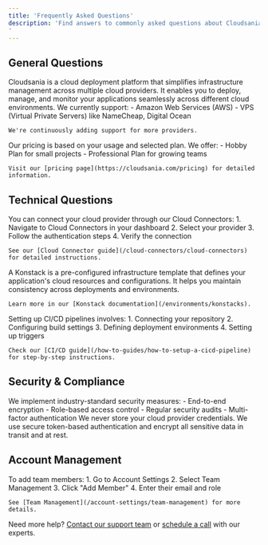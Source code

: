 ```yaml
---
title: 'Frequently Asked Questions'
description: 'Find answers to commonly asked questions about Cloudsania and cloud deployments.
'
---
```


## General Questions

<AccordionGroup>
  <Accordion title="What is Cloudsania?">
    Cloudsania is a cloud deployment platform that simplifies infrastructure management across multiple cloud providers. It enables you to deploy, manage, and monitor your applications seamlessly across different cloud environments.
  </Accordion>

  <Accordion title="Which cloud providers do you support?">
    We currently support:
    - Amazon Web Services (AWS)
    - VPS  (Virtual Private Servers) like NameCheap, Digital Ocean
  
    
    We're continuously adding support for more providers.
  </Accordion>

  <Accordion title="How does pricing work?">
    Our pricing is based on your usage and selected plan. We offer:
    - Hobby Plan for small projects
    - Professional Plan for growing teams

    Visit our [pricing page](https://cloudsania.com/pricing) for detailed information.
  </Accordion>
</AccordionGroup>

## Technical Questions

<AccordionGroup>
  <Accordion title="How do I connect my cloud provider?">
    You can connect your cloud provider through our Cloud Connectors:
    1. Navigate to Cloud Connectors in your dashboard
    2. Select your provider
    3. Follow the authentication steps
    4. Verify the connection
    
    See our [Cloud Connector guide](/cloud-connectors/cloud-connectors) for detailed instructions.
  </Accordion>

  <Accordion title="What is a Konstack?">
    A Konstack is a pre-configured infrastructure template that defines your application's cloud resources and configurations. It helps you maintain consistency across deployments and environments.
    
    Learn more in our [Konstack documentation](/environments/konstacks).
  </Accordion>

  <Accordion title="How do I set up CI/CD pipelines?">
    Setting up CI/CD pipelines involves:
    1. Connecting your repository
    2. Configuring build settings
    3. Defining deployment environments
    4. Setting up triggers
    
    Check our [CI/CD guide](/how-to-guides/how-to-setup-a-cicd-pipeline) for step-by-step instructions.
  </Accordion>
</AccordionGroup>

## Security & Compliance

<AccordionGroup>
  <Accordion title="How secure is Cloudsania?">
    We implement industry-standard security measures:
    - End-to-end encryption
    - Role-based access control
    - Regular security audits
    - Multi-factor authentication
  </Accordion>

  <Accordion title="Do you store my cloud credentials?">
    We never store your cloud provider credentials. We use secure token-based authentication and encrypt all sensitive data in transit and at rest.
  </Accordion>
</AccordionGroup>

## Account Management

<AccordionGroup>
  <Accordion title="How do I add team members?">
    To add team members:
    1. Go to Account Settings
    2. Select Team Management
    3. Click "Add Member"
    4. Enter their email and role
    
    See [Team Management](/account-settings/team-management) for more details.
  </Accordion>

  
</AccordionGroup>

Need more help? [Contact our support team](/support/contact-and-community) or [schedule a call](/support/schedule-a-call) with our experts. 